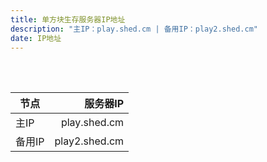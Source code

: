 ```yaml
---
title: 单方块生存服务器IP地址
description: "主IP：play.shed.cm | 备用IP：play2.shed.cm"
date: IP地址
---
```

<br>
<br>

|  节点  |                                     服务器IP |
| ------ | ------------------------------------------: |
|   主IP |                                play.shed.cm |
| 备用IP |                               play2.shed.cm |
